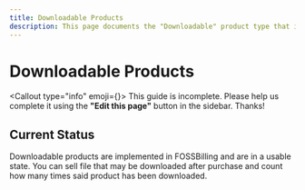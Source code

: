 ```yaml
---
title: Downloadable Products
description: This page documents the "Downloadable" product type that is available within FOSSBilling.
---
```



# Downloadable Products
<Callout type="info" emoji={<FAIcon icon="faPersonDigging" />}>
    This guide is incomplete. Please help us complete it using the **"Edit this page"** button in the sidebar. Thanks!
</Callout>

## Current Status
Downloadable products are implemented in FOSSBilling and are in a usable state.
You can sell file that may be downloaded after purchase and count how many times said product has been downloaded. 

